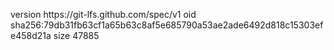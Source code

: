 version https://git-lfs.github.com/spec/v1
oid sha256:79db31fb63cf1a65b63c8af5e685790a53ae2ade6492d818c15303efe458d21a
size 47885
